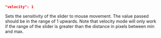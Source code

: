 ```json
"velocity": 1
```
Sets the sensitivity of the slider to mouse movement. The value passed should be in the range of 1 upwards. Note that velocity mode will only work if the range of the slider is greater than the distance in pixels between min and max.
